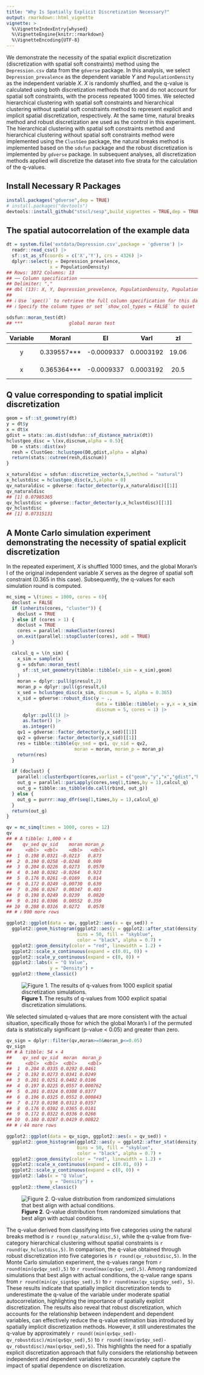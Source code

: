 ```yaml
---
title: "Why Is Spatially Explicit Discretization Necessary?"
output: rmarkdown::html_vignette
vignette: >
  %\VignetteIndexEntry{whysed}
  %\VignetteEngine{knitr::rmarkdown}
  %\VignetteEncoding{UTF-8}
---
```





We demonstrate the necessity of the spatial explicit discretization (discretization with spatial soft constraints) method using the `Depression.csv` data from the `gdverse` package. In this analysis, we select `Depression_prevalence` as the dependent variable $Y$ and `PopulationDensity` as the independent variable $X$. $X$ is randomly shuffled, and the q-value is calculated using both discretization methods that do and do not account for spatial soft constraints, with the process repeated 1000 times. We selected hierarchical clustering with spatial soft constraints and hierarchical clustering without spatial soft constraints method to represent explicit and implicit spatial discretization, respectively. At the same time, natural breaks method and robust discretization are used as the control in this experiment. The hierarchical clustering with spatial soft constraints method and hierarchical clustering without spatial soft constraints method were implemented using the `ClustGeo` package, the natural breaks method is implemented based on the `sdsfun` package and the robust discretization is implemented by `gdverse` package. In subsequent analyses, all discretization methods applied will discretize the dataset into five strata for the calculation of the q-values.

## Install Necessary R Packages

```r
install.packages("gdverse",dep = TRUE)
# install.packages("devtools")
devtools::install_github("stscl/sesp",build_vignettes = TRUE,dep = TRUE)
```

## The spatial autocorrelation of the example data


``` r
dt = system.file('extdata/Depression.csv',package = 'gdverse') |>
  readr::read_csv() |>
  sf::st_as_sf(coords = c('X','Y'), crs = 4326) |>
  dplyr::select(y = Depression_prevelence,
                x = PopulationDensity)
## Rows: 1072 Columns: 13
## ── Column specification ────────────────────────────────────────────────────────────────────────────
## Delimiter: ","
## dbl (13): X, Y, Depression_prevelence, PopulationDensity, Population65, NoHealthInsurance, Neigh...
## 
## ℹ Use `spec()` to retrieve the full column specification for this data.
## ℹ Specify the column types or set `show_col_types = FALSE` to quiet this message.

sdsfun::moran_test(dt)
## ***                 global moran test
```


---------------------------------------------------------------------
 Variable     MoranI          EI         VarI       zI        pI     
---------- ------------- ------------ ----------- ------- -----------
    y       0.339557***   -0.0009337   0.0003192   19.06   2.892e-81 

    x       0.365364***   -0.0009337   0.0003192   20.5    1.052e-93 
---------------------------------------------------------------------



## Q value corresponding to spatial implicit discretization


``` r
geom = sf::st_geometry(dt)
y = dt$y
x = dt$x
gdist = stats::as.dist(sdsfun::sf_distance_matrix(dt))
hclustgeo_disc = \(xv,discnum,alpha = 0.5){
  D0 = stats::dist(xv)
  resh = ClustGeo::hclustgeo(D0,gdist,alpha = alpha)
  return(stats::cutree(resh,discnum))
}
```


``` r
x_naturaldisc = sdsfun::discretize_vector(x,5,method = "natural")
x_hclustdisc = hclustgeo_disc(x,5,alpha = 0)
qv_naturaldisc = gdverse::factor_detector(y,x_naturaldisc)[[1]]
qv_naturaldisc
## [1] 0.07985365
qv_hclustdisc = gdverse::factor_detector(y,x_hclustdisc)[[1]]
qv_hclustdisc
## [1] 0.07315131
```

## A Monte Carlo simulation experiment demonstrating the necessity of spatial explicit discretization

In the repeated experiment, $X$ is shuffled 1000 times, and the global Moran's I of the original independent variable $X$ serves as the degree of spatial soft constraint (0.365 in this case). Subsequently, the q-values for each simulation round is computed.


``` r
mc_simq = \(times = 1000, cores = 6){
  doclust = FALSE
  if (inherits(cores, "cluster")) {
    doclust = TRUE
  } else if (cores > 1) {
    doclust = TRUE
    cores = parallel::makeCluster(cores)
    on.exit(parallel::stopCluster(cores), add = TRUE)
  }

  calcul_q = \(n_sim) {
    x_sim = sample(x)
    g = sdsfun::moran_test(
      sf::st_set_geometry(tibble::tibble(x_sim = x_sim),geom)
    )
    moran = dplyr::pull(g$result,2)
    moran_p = dplyr::pull(g$result,6)
    x_sed = hclustgeo_disc(x_sim, discnum = 5, alpha = 0.365)
    x_sid = gdverse::robust_disc(y ~ .,
                                 data = tibble::tibble(y = y,x = x_sim),
                                 discnum = 5, cores = 1) |>
      dplyr::pull(1) |>
      as.factor() |>
      as.integer()
    qv1 = gdverse::factor_detector(y,x_sed)[[1]]
    qv2 = gdverse::factor_detector(y,x_sid)[[1]]
    res = tibble::tibble(qv_sed = qv1, qv_sid = qv2,
                         moran = moran, moran_p = moran_p)
    return(res)
  }

  if (doclust) {
    parallel::clusterExport(cores,varlist = c("geom","y","x","gdist","hclustgeo_disc"))
    out_g = parallel::parLapply(cores,seq(1,times,by = 1),calcul_q)
    out_g = tibble::as_tibble(do.call(rbind, out_g))
  } else {
    out_g = purrr::map_dfr(seq(1,times,by = 1),calcul_q)
  }
  return(out_g)
}
```


``` r
qv = mc_simq(times = 1000, cores = 12)
qv
## # A tibble: 1,000 × 4
##    qv_sed qv_sid    moran moran_p
##     <dbl>  <dbl>    <dbl>   <dbl>
##  1  0.198 0.0321 -0.0213   0.873 
##  2  0.190 0.0258 -0.0248   0.909 
##  3  0.204 0.0226  0.0273   0.0570
##  4  0.140 0.0282 -0.0264   0.923 
##  5  0.176 0.0261 -0.0169   0.814 
##  6  0.172 0.0249 -0.00730  0.639 
##  7  0.206 0.0267  0.00347  0.403 
##  8  0.198 0.0249  0.0239   0.0820
##  9  0.191 0.0306  0.00552  0.359 
## 10  0.208 0.0316  0.0272   0.0578
## # ℹ 990 more rows
```


``` r
ggplot2::ggplot(data = qv, ggplot2::aes(x = qv_sed)) +
  ggplot2::geom_histogram(ggplot2::aes(y = ggplot2::after_stat(density)),
                          bins = 50, fill = "skyblue",
                          color = "black", alpha = 0.7) +
  ggplot2::geom_density(color = "red", linewidth = 1.2) +
  ggplot2::scale_x_continuous(expand = c(0.01, 0)) +
  ggplot2::scale_y_continuous(expand = c(0, 0)) +
  ggplot2::labs(x = "Q Value",
                y = "Density") +
  ggplot2::theme_classic()
```

![**Figure 1**. The results of q-values from 1000 explicit spatial discretization simulations.](../man/figures/whysed/plot_mcres_1-1.png)

We selected simulated q-values that are more consistent with the actual situation, specifically those for which the global Moran's I of the permuted data is statistically significant (p-value < 0.05) and greater than zero.


``` r
qv_sign = dplyr::filter(qv,moran>=0&moran_p<=0.05)
qv_sign
## # A tibble: 54 × 4
##    qv_sed qv_sid  moran  moran_p
##     <dbl>  <dbl>  <dbl>    <dbl>
##  1  0.204 0.0335 0.0292 0.0461  
##  2  0.192 0.0273 0.0341 0.0249  
##  3  0.201 0.0251 0.0402 0.0106  
##  4  0.197 0.0225 0.0557 0.000762
##  5  0.201 0.0324 0.0308 0.0377  
##  6  0.196 0.0325 0.0552 0.000843
##  7  0.173 0.0198 0.0313 0.0357  
##  8  0.176 0.0302 0.0365 0.0181  
##  9  0.172 0.0322 0.0336 0.0266  
## 10  0.180 0.0287 0.0419 0.00822 
## # ℹ 44 more rows
```


``` r
ggplot2::ggplot(data = qv_sign, ggplot2::aes(x = qv_sed)) +
  ggplot2::geom_histogram(ggplot2::aes(y = ggplot2::after_stat(density)),
                          bins = 50, fill = "skyblue",
                          color = "black", alpha = 0.7) +
  ggplot2::geom_density(color = "red", linewidth = 1.2) +
  ggplot2::scale_x_continuous(expand = c(0.01, 0)) +
  ggplot2::scale_y_continuous(expand = c(0, 0)) +
  ggplot2::labs(x = "Q Value",
                y = "Density") +
  ggplot2::theme_classic()
```

![**Figure 2**. Q-value distribution from randomized simulations that best align with actual conditions.](../man/figures/whysed/plot_mcres_2-1.png)

The q-value derived from classifying into five categories using the natural breaks method is `r round(qv_naturaldisc,5)`, while the q-value from five-category hierarchical clustering without spatial constraints is `r round(qv_hclustdisc,5)`. In comparison, the q-value obtained through robust discretization into five categories is `r round(qv_robustdisc,5)`. In the Monte Carlo simulation experiment, the q-values range from `r round(min(qv$qv_sed),5)` to `r round(max(qv$qv_sed),5)`. Among randomized simulations that best align with actual conditions, the q-value range spans from `r round(min(qv_sign$qv_sed),5)` to `r round(max(qv_sign$qv_sed), 5)`. These results indicate that spatially implicit discretization tends to underestimate the q-value of the variable under moderate spatial autocorrelation, highlighting the importance of spatially explicit discretization. The results also reveal that robust discretization, which accounts for the relationship between independent and dependent variables, can effectively reduce the q-value estimation bias introduced by spatially implicit discretization methods. However, it still underestimates the q-value by approximately `r round((min(qv$qv_sed)-qv_robustdisc)/min(qv$qv_sed),5)` to `r round((max(qv$qv_sed)-qv_robustdisc)/max(qv$qv_sed),5)`. This highlights the need for a spatially explicit discretization approach that fully considers the relationship between independent and dependent variables to more accurately capture the impact of spatial dependence on discretization.

